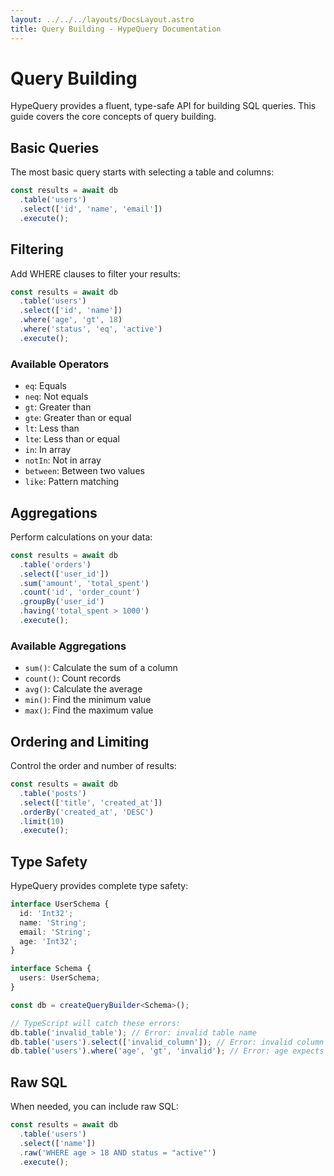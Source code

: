 ```yaml
---
layout: ../../../layouts/DocsLayout.astro
title: Query Building - HypeQuery Documentation
---
```


# Query Building

HypeQuery provides a fluent, type-safe API for building SQL queries. This guide covers the core concepts of query building.

## Basic Queries

The most basic query starts with selecting a table and columns:

```typescript
const results = await db
  .table('users')
  .select(['id', 'name', 'email'])
  .execute();
```

## Filtering

Add WHERE clauses to filter your results:

```typescript
const results = await db
  .table('users')
  .select(['id', 'name'])
  .where('age', 'gt', 18)
  .where('status', 'eq', 'active')
  .execute();
```

### Available Operators

- `eq`: Equals
- `neq`: Not equals
- `gt`: Greater than
- `gte`: Greater than or equal
- `lt`: Less than
- `lte`: Less than or equal
- `in`: In array
- `notIn`: Not in array
- `between`: Between two values
- `like`: Pattern matching

## Aggregations

Perform calculations on your data:

```typescript
const results = await db
  .table('orders')
  .select(['user_id'])
  .sum('amount', 'total_spent')
  .count('id', 'order_count')
  .groupBy('user_id')
  .having('total_spent > 1000')
  .execute();
```

### Available Aggregations

- `sum()`: Calculate the sum of a column
- `count()`: Count records
- `avg()`: Calculate the average
- `min()`: Find the minimum value
- `max()`: Find the maximum value

## Ordering and Limiting

Control the order and number of results:

```typescript
const results = await db
  .table('posts')
  .select(['title', 'created_at'])
  .orderBy('created_at', 'DESC')
  .limit(10)
  .execute();
```

## Type Safety

HypeQuery provides complete type safety:

```typescript
interface UserSchema {
  id: 'Int32';
  name: 'String';
  email: 'String';
  age: 'Int32';
}

interface Schema {
  users: UserSchema;
}

const db = createQueryBuilder<Schema>();

// TypeScript will catch these errors:
db.table('invalid_table'); // Error: invalid table name
db.table('users').select(['invalid_column']); // Error: invalid column
db.table('users').where('age', 'gt', 'invalid'); // Error: age expects number
```

## Raw SQL

When needed, you can include raw SQL:

```typescript
const results = await db
  .table('users')
  .select(['name'])
  .raw('WHERE age > 18 AND status = "active"')
  .execute();
``` 